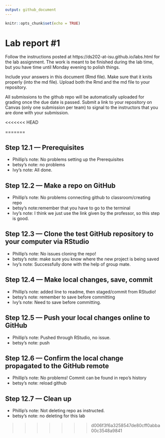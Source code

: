 ```yaml
---
output: github_document
---
```


<!-- README.md is generated from README.Rmd. Please edit the README.Rmd file -->


```r
knitr::opts_chunk$set(echo = TRUE)
```

# Lab report #1

Follow the instructions posted at https://ds202-at-isu.github.io/labs.html for the lab assignment. The work is meant to be finished during the lab time, but you have time until Monday evening to polish things.

Include your answers in this document (Rmd file). Make sure that it knits properly (into the md file). Upload both the Rmd and the md file to your repository.  

All submissions to the github repo will be automatically uploaded for grading once the due date is passed.
Submit a link to your repository on Canvas (only one submission per team) to signal to the instructors that you are done with your submission.

<<<<<<< HEAD

=======

## Step 12.1 — Prerequisites
- Phillip's note: No problems setting up the Prerequisites
- betsy's note: no problems 
- Ivy's note: All done.

## Step 12.2 — Make a repo on GitHub
- Phillip's note: No problems connecting github to classroom/creating repo
- betsy's note:remember that you have to go to the terminal
- Ivy's note: I think we just use the link given by the professor, so this step is good.


## Step 12.3 — Clone the test GitHub repository to your computer via RStudio
- Phillip's note: No issues cloning the repo!
- betsy's note: make sure you know where the new project is being saved
- Ivy's note: Successfully done with the help of group mate. 


## Step 12.4 — Make local changes, save, commit
- Phillip's note: added line to readme, then staged/commit from RStudio!
- betsy's note: remember to save before committing
- Ivy's note: Need to save before committing.

## Step 12.5 — Push your local changes online to GitHub
- Phillip's note: Pushed through RStudio, no issue.
- betsy's note: push 

## Step 12.6 — Confirm the local change propagated to the GitHub remote
- Phillip's note: No problems! Commit can be found in repo's history
- betsy's note: reload github

## Step 12.7 — Clean up
- Phillip's note: Not deleting repo as instructed. 
- betsy's note: no deleting for this lab

>>>>>>> d006f3f6a3258547de80cff0abba00c3548a9841
